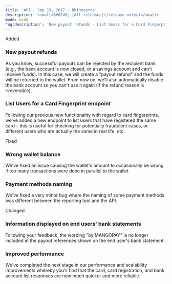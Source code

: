```yaml
---
title: 'API - Sep 19, 2017 - Rhinoceros'  
description: '<small>&#8249; [All releases](/release-notes)</small>'  
mode: wide  
'og:description': 'New payout refunds - List Users for a Card Fingerprint endpoint - Wrong wallet balance - Information displayed on end users bank statements - Improved performance - Payment methods naming'  
---
```

  
  <div class="pill pill-green rn-pill">Added</div> 
  
### New payout refunds  

As you know, successful payouts can be rejected by the recipient bank (e.g., the bank account is now closed, or a savings account and can't receive funds). In this case, we will create a "payout refund" and the funds will be returned to the wallet. From now on, we'll also automatically disable the bank account so you can't use it again (if the refund reason is irreversible). 
  
### List Users for a Card Fingerprint endpoint  

Following our previous new functionality with regard to card fingerprints, we've added a new endpoint to list users that have registered the same card – this is useful for checking for potentially fraudulent cases, or different users who are actually the same in real life, etc.  
  <div class="pill pill-orange rn-pill">Fixed</div> 
  
### Wrong wallet balance  

We've fixed an issue causing the wallet's amount to occasionally be wrong if too many transactions were done in parallel to the wallet 
  
### Payment methods naming  

We've fixed a very minor bug where the naming of some payment methods was different between the reporting tool and the API.  
  <div class="pill pill-blue rn-pill">Changed</div> 
  
### Information displayed on end users' bank statements  

Following your feedback, the wording "by MANGOPAY" is no longer included in the payout references shown on the end user's bank statement. 
  
### Improved performance  

We've completed the next stage in our performance and scalability improvements whereby you'll find that the card, card registration, and bank account list responses are now much quicker and more reliable.